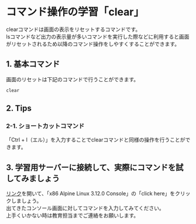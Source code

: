 # コマンド操作の学習「clear」
clearコマンドは画面の表示をリセットするコマンドです。  
lsコマンドなど出力の表示量が多いコマンドを実行した際などに利用すると画面がリセットされるため以降のコマンド操作をしやすくすることができます。
## 1. 基本コマンド
画面のリセットは下記のコマンドで行うことができます。
```shell
clear
```
## 2. Tips
### 2-1. ショートカットコマンド
「Ctrl + l（エル）」を入力することでclearコマンドと同様の操作を行うことができます。
## 3. 学習用サーバーに接続して、実際にコマンドを試してみましょう
[リンク](https://bellard.org/jslinux/)を開いて、「x86 Alpine Linux 3.12.0 Console」の「click here」をクリックしましょう。  
出てきたコンソール画面に対してコマンドを入力してみてください。  
上手くいかない時は教育担当までご連絡をお願いします。